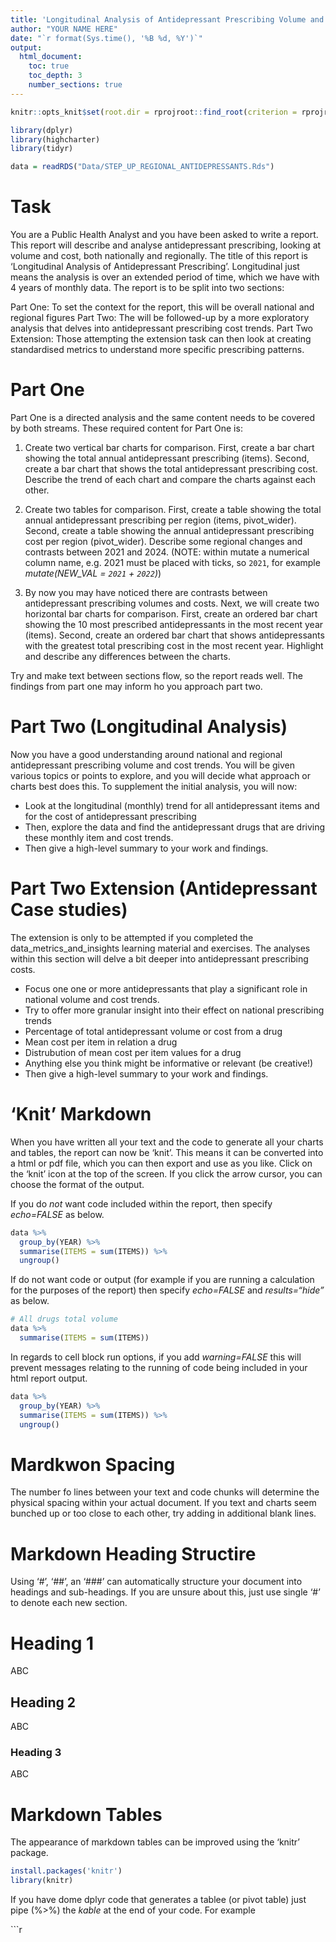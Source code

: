 ```yaml
---
title: 'Longitudinal Analysis of Antidepressant Prescribing Volume and Cost'
author: "YOUR NAME HERE"
date: "`r format(Sys.time(), '%B %d, %Y')`"
output: 
  html_document:
    toc: true 
    toc_depth: 3  
    number_sections: true 
---
```


```r
knitr::opts_knit$set(root.dir = rprojroot::find_root(criterion = rprojroot::is_rstudio_project))
```

```r
library(dplyr)
library(highcharter)
library(tidyr)

data = readRDS("Data/STEP_UP_REGIONAL_ANTIDEPRESSANTS.Rds")
```


# Task

You are a Public Health Analyst and you have been asked to write a report.
This report will describe and analyse antidepressant prescribing, looking at volume and cost, both nationally and regionally.
The title of this report is 'Longitudinal Analysis of Antidepressant Prescribing'.
Longitudinal just means the analysis is over an extended period of time, which we have with 4 years of monthly data.
The report is to be split into two sections:

Part One: To set the context for the report, this will be overall national and regional figures 
Part Two: The will be followed-up by a more exploratory analysis that delves into antidepressant prescribing cost trends.
Part Two Extension: Those attempting the extension task can then look at creating standardised metrics to understand more specific prescribing patterns.


# Part One

Part One is a directed analysis and the same content needs to be covered by both streams.
These required content for Part One is: 

1. Create two vertical bar charts for comparison.
   First, create a bar chart showing the total annual antidepressant prescribing  (items).
   Second, create a bar chart that shows the total antidepressant prescribing cost.
   Describe the trend of each chart and compare the charts against each other.
   
2. Create two tables for comparison.
   First, create a table showing the total annual antidepressant prescribing per region (items, pivot_wider).
   Second, create a table showing the annual antidepressant prescribing cost per region (pivot_wider). 
   Describe some regional changes and contrasts between 2021 and 2024.
   (NOTE: within mutate a numerical column name, e.g. 2021 must be placed with ticks, so `2021`, for example *mutate(NEW_VAL = `2021` + `2022`)*)
   
3. By now you may have noticed there are contrasts between antidepressant prescribing volumes and costs.
   Next, we will create two horizontal bar charts for comparison.
   First, create an ordered bar chart showing the 10 most prescribed antidepressants in the most recent year (items).
   Second, create an ordered bar chart that shows antidepressants with the greatest total prescribing cost in the most recent year.
   Highlight and describe any differences between the charts. 
   
Try and make text between sections flow, so the report reads well.
The findings from part one may inform ho you approach part two.


# Part Two (Longitudinal Analysis)

Now you have a good understanding around national and regional antidepressant prescribing volume and cost trends.
You will be given various topics or points to explore, and you will decide what approach or charts best does this.
To supplement the initial analysis, you will now:

- Look at the longitudinal (monthly) trend for all antidepressant items and for the cost of antidepressant prescribing
- Then, explore the data and find the antidepressant drugs that are driving these monthly item and cost trends.
- Then give a high-level summary to your work and findings.


# Part Two Extension (Antidepressant Case studies)

The extension is only to be attempted if you completed the data_metrics_and_insights learning material and exercises. 
The analyses within this section will delve a bit deeper into antidepressant prescribing costs.

- Focus one one or more antidepressants that play a significant role in national volume and cost trends.
- Try to offer more granular insight into their effect on national prescribing trends
- Percentage of total antidepressant volume or cost from a drug 
- Mean cost per item in relation a drug
- Distrubution of mean cost per item values for a drug
- Anything else you think might be informative or relevant (be creative!)
- Then give a high-level summary to your work and findings.


# 'Knit' Markdown

When you have written all your text and the code to generate all your charts and tables, the report can now be 'knit'.
This means it can be converted into a html or pdf file, which you can then export and use as you like.
Click on the 'knit' icon at the top of the screen.
If you click the arrow cursor, you can choose the format of the output.

If you do *not* want code included within the report, then specify *echo=FALSE* as below.

```r
data %>% 
  group_by(YEAR) %>% 
  summarise(ITEMS = sum(ITEMS)) %>% 
  ungroup()
```

If do not want code or output (for example if you are running a calculation for the purposes of the report) then specify *echo=FALSE* and *results="hide"* as below.

```r
# All drugs total volume
data %>% 
  summarise(ITEMS = sum(ITEMS))
```

In regards to cell block run options, if you add *warning=FALSE* this will prevent messages relating to the running of code being included in your html report output.

```r
data %>% 
  group_by(YEAR) %>% 
  summarise(ITEMS = sum(ITEMS)) %>% 
  ungroup()
```

# Mardkwon Spacing

The number fo lines between your text and code chunks will determine the physical spacing within your actual document.
If you text and charts seem bunched up or too close to each other, try adding in additional blank lines.

# Markdown Heading Structire

Using '#', '##', an '###' can automatically structure your document into headings and sub-headings.
If you are unsure about this, just use single '#' to denote each new section.  

# Heading 1

ABC

## Heading 2

ABC

### Heading 3

ABC

# Markdown Tables 

The appearance of markdown tables can be improved using the 'knitr' package.

```r
install.packages('knitr')
library(knitr)
```

If you have dome dplyr code that generates a tablee (or pivot table) just pipe (%>%) the *kable* at the end of your code. For example

```r
